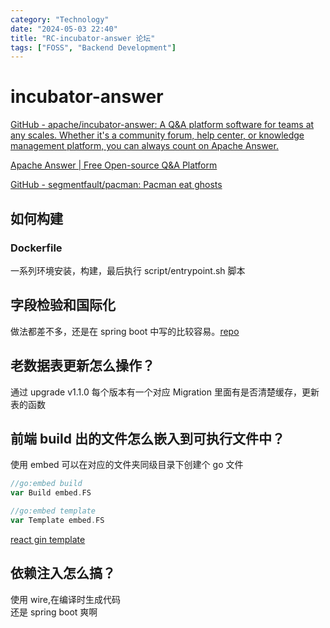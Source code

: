 ```yaml
---
category: "Technology"
date: "2024-05-03 22:40"
title: "RC-incubator-answer 论坛"
tags: ["FOSS", "Backend Development"]
---
```


# incubator-answer

[GitHub - apache/incubator-answer: A Q&A platform software for teams at any scales. Whether it's a community forum, help center, or knowledge management platform, you can always count on Apache Answer.](https://github.com/apache/incubator-answer)

[Apache Answer | Free Open-source Q&A Platform](https://answer.apache.org/)

[GitHub - segmentfault/pacman: Pacman eat ghosts](https://github.com/segmentfault/pacman)

## 如何构建

### Dockerfile

一系列环境安装，构建，最后执行 script/entrypoint.sh 脚本

## 字段检验和国际化

做法都差不多，还是在 spring boot 中写的比较容易。[repo](https://github.com/cs-learning-every-day/mall/blob/main/backend/c-missyou/src/main/resources/config/exception-code.properties)

## 老数据表更新怎么操作？

通过 upgrade v1.1.0 每个版本有一个对应 Migration 里面有是否清楚缓存，更新表的函数

## 前端 build 出的文件怎么嵌入到可执行文件中？

使用 embed 可以在对应的文件夹同级目录下创建个 go 文件

```go
//go:embed build
var Build embed.FS

//go:embed template
var Template embed.FS

```

[react gin template](https://github.com/songquanpeng/gin-template)

## 依赖注入怎么搞？

使用 wire,在编译时生成代码  
还是 spring boot 爽啊
